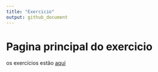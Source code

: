 ```yaml
---
title: "Exercicio"
output: github_document
---
```



# Pagina principal do exercicio

os exercícios estão [aqui](https://dan-ober.github.io/Meu_segundo_relat-rio/exercicio21.html) 




